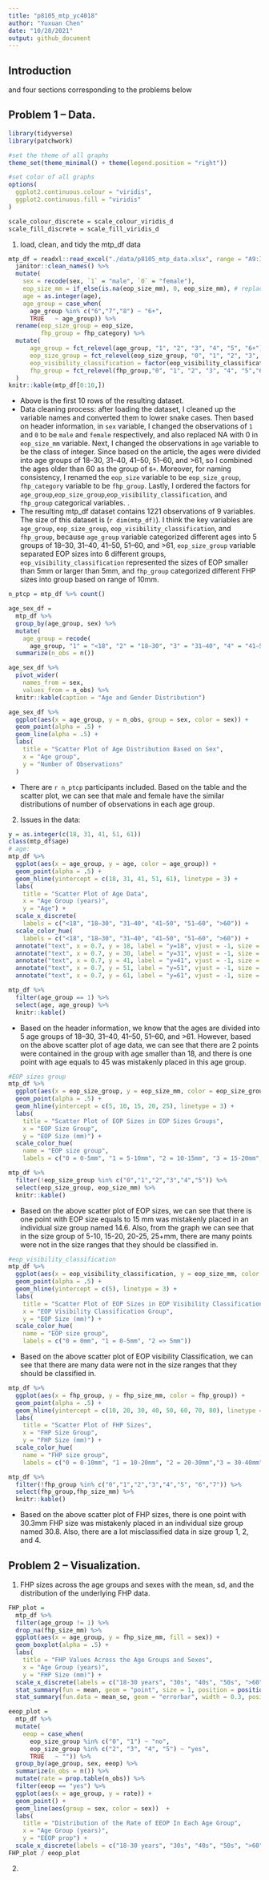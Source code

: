 ```yaml
---
title: "p8105_mtp_yc4018"
author: "Yuxuan Chen"
date: "10/28/2021"
output: github_document
---
```

## Introduction 
and four sections corresponding to the problems below

## Problem 1 – Data.

```r
library(tidyverse)
library(patchwork)

#set the theme of all graphs
theme_set(theme_minimal() + theme(legend.position = "right"))

#set color of all graphs
options(
  ggplot2.continuous.colour = "viridis",
  ggplot2.continuous.fill = "viridis"
)

scale_colour_discrete = scale_colour_viridis_d
scale_fill_discrete = scale_fill_viridis_d
```

1. load, clean, and tidy the mtp_df data
```r
mtp_df = readxl::read_excel("./data/p8105_mtp_data.xlsx", range = "A9:I1230") %>%  #read the table without header information
  janitor::clean_names() %>% 
  mutate(
    sex = recode(sex, `1` = "male", `0` = "female"),
    eop_size_mm = if_else(is.na(eop_size_mm), 0, eop_size_mm), # replace NA with 0 in `eop_size_mm` variable. 
    age = as.integer(age),
    age_group = case_when(
      age_group %in% c("6","7","8") ~ "6+",
      TRUE   ~ age_group)) %>% 
  rename(eop_size_group = eop_size, 
         fhp_group = fhp_category) %>% 
  mutate(
      age_group = fct_relevel(age_group, "1", "2", "3", "4", "5", "6+"),
      eop_size_group = fct_relevel(eop_size_group, "0", "1", "2", "3", "4", "5"),
      eop_visibility_classification = factor(eop_visibility_classification, levels = c("0", "1", "2")),
      fhp_group = fct_relevel(fhp_group,"0", "1", "2", "3", "4", "5","6", "7")
  )
knitr::kable(mtp_df[0:10,])
```

 - Above is the first 10 rows of the resulting dataset. 
 - Data cleaning process: after loading the dataset, I cleaned up the variable names and converted them to lower snake cases. Then based on header information, in `sex` variable, I changed the observations of `1` and `0` to be `male` and `female` respectively, and also replaced NA with 0 in `eop_size_mm` variable. Next, I changed the observations in `age` variable to be the class of integer. Since based on the article, the ages were divided into age groups of 18–30, 31–40, 41–50, 51–60, and >61, so I combined the ages older than 60 as the group of `6+`. Moreover, for naming consistency, I renamed the `eop_size` variable to be `eop_size_group`, `fhp_category` variable to be `fhp_group`. Lastly, I ordered the factors for `age_group`,`eop_size_group`,`eop_visibility_classification`, and `fhp_group` categorical variables. \newline.
  - The resulting mtp_df dataset contains 1221 observations of 9 variables. The size of this dataset is  (`r dim(mtp_df)`). I think the key variables are `age_group`, `eop_size_group`, `eop_visibility_classification`, and `fhp_group`, because `age_group` variable categorized different ages into 5 groups of 18–30, 31–40, 41–50, 51–60, and >61, `eop_size_group` variable separated EOP sizes into 6 different groups, `eop_visibility_classification` represented the sizes of EOP smaller than 5mm or larger than 5mm, and `fhp_group` categorized different FHP sizes into group based on range of 10mm.
  
```r
n_ptcp = mtp_df %>% count()

age_sex_df = 
  mtp_df %>% 
  group_by(age_group, sex) %>%
  mutate(
    age_group = recode(
      age_group, "1" = "<18", "2" = "18–30", "3" = "31–40", "4" = "41–50", "5" = "51–60", "6+" = ">60")) %>% 
  summarize(n_obs = n())

age_sex_df %>% 
  pivot_wider(
    names_from = sex,
    values_from = n_obs) %>% 
  knitr::kable(caption = "Age and Gender Distribution")

age_sex_df %>% 
  ggplot(aes(x = age_group, y = n_obs, group = sex, color = sex)) + 
  geom_point(alpha = .5) +
  geom_line(alpha = .5) +
  labs(
    title = "Scatter Plot of Age Distribution Based on Sex",
    x = "Age group",
    y = "Number of Observations"
  )

```

  - There are `r n_ptcp` participants included. Based on the table and the scatter plot, we can see that male and female have the similar distributions of number of observations in each age group. 

2. Issues in the data: 
```r
y = as.integer(c(18, 31, 41, 51, 61))
class(mtp_df$age)
# age:
mtp_df %>% 
  ggplot(aes(x = age_group, y = age, color = age_group)) +
  geom_point(alpha = .5) +
  geom_hline(yintercept = c(18, 31, 41, 51, 61), linetype = 3) +
  labs(
    title = "Scatter Plot of Age Data",
    x = "Age Group (years)",
    y = "Age") +
  scale_x_discrete(
    labels = c("<18", "18–30", "31–40", "41–50", "51–60", ">60")) +
  scale_color_hue(
    labels = c("<18", "18–30", "31–40", "41–50", "51–60", ">60")) +
  annotate("text", x = 0.7, y = 18, label = "y=18", vjust = -1, size = 3) +
  annotate("text", x = 0.7, y = 30, label = "y=31", vjust = -1, size = 3) +
  annotate("text", x = 0.7, y = 41, label = "y=41", vjust = -1, size = 3) +
  annotate("text", x = 0.7, y = 51, label = "y=51", vjust = -1, size = 3) +
  annotate("text", x = 0.7, y = 61, label = "y=61", vjust = -1, size = 3)

mtp_df %>% 
  filter(age_group == 1) %>% 
  select(age, age_group) %>% 
  knitr::kable()
```
 - Based on the header information, we know that the ages are divided into 5 age groups of 18–30, 31–40, 41–50, 51–60, and >61. However, based on the above scatter plot of age data, we can see that there are 2 points were contained in the group with age smaller than 18, and there is one point with age equals to 45 was mistakenly placed in this age group. 

```r
#EOP sizes group
mtp_df %>% 
  ggplot(aes(x = eop_size_group, y = eop_size_mm, color = eop_size_group)) +
  geom_point(alpha = .5) +
  geom_hline(yintercept = c(5, 10, 15, 20, 25), linetype = 3) +
  labs(
    title = "Scatter Plot of EOP Sizes in EOP Sizes Groups",
    x = "EOP Size Group",
    y = "EOP Size (mm)") +
  scale_color_hue(
    name = "EOP size group",
    labels = c("0 = 0-5mm", "1 = 5-10mm", "2 = 10-15mm", "3 = 15-20mm", "4 = 20-25mm", "5 = 25+mm"))

mtp_df %>% 
  filter(!eop_size_group %in% c("0","1","2","3","4","5")) %>% 
  select(eop_size_group, eop_size_mm) %>% 
  knitr::kable()
```
 - Based on the above scatter plot of EOP sizes, we can see that there is one point with EOP size equals to 15 mm was mistakenly placed in an individual size group named 14.6. Also, from the graph we can see that in the size group of 5-10, 15-20, 20-25, 25+mm, there are many points were not in the size ranges that they should be classified in. 

```r
#eop_visibility_classification
mtp_df %>% 
  ggplot(aes(x = eop_visibility_classification, y = eop_size_mm, color = eop_visibility_classification)) +
  geom_point(alpha = .5) +
  geom_hline(yintercept = c(5), linetype = 3) +
  labs(
    title = "Scatter Plot of EOP Sizes in EOP Visibility Classification Groups",
    x = "EOP Visibility Classification Group",
    y = "EOP Size (mm)") +
  scale_color_hue(
    name = "EOP size group",
    labels = c("0 = 0mm", "1 = 0-5mm", "2 => 5mm"))
```
 - Based on the above scatter plot of EOP visibility Classification, we can see that there are many data were not in the size ranges that they should be classified in. 
 
```r
mtp_df %>% 
  ggplot(aes(x = fhp_group, y = fhp_size_mm, color = fhp_group)) +
  geom_point(alpha = .5) +
  geom_hline(yintercept = c(10, 20, 30, 40, 50, 60, 70, 80), linetype = 3) +
  labs(
    title = "Scatter Plot of FHP Sizes",
    x = "FHP Size Group",
    y = "FHP Size (mm)") +
  scale_color_hue(
    name = "FHP size group",
    labels = c("0 = 0-10mm", "1 = 10-20mm", "2 = 20-30mm","3 = 30-40mm", "4 = 40-50mm", "5 = 50-60mm", "6 = 60-70mm", "7 = 70-80mm"))

mtp_df %>% 
  filter(!fhp_group %in% c("0","1","2","3","4","5", "6","7")) %>% 
  select(fhp_group,fhp_size_mm) %>% 
  knitr::kable()
```
 - Based on the above scatter plot of FHP sizes, there is one point with 30.3mm FHP size was mistakenly placed in an individual size group named 30.8. Also, there are a lot misclassified data in size group 1, 2, and 4.

## Problem 2 – Visualization.
1. FHP sizes across the age groups and sexes with the mean, sd, and the distribution of the underlying FHP data.
```r
FHP_plot = 
  mtp_df %>% 
  filter(age_group != 1) %>% 
  drop_na(fhp_size_mm) %>% 
  ggplot(aes(x = age_group, y = fhp_size_mm, fill = sex)) +
  geom_boxplot(alpha = .5) +
  labs(
    title = "FHP Values Across the Age Groups and Sexes",
    x = "Age Group (years)",
    y = "FHP Size (mm)") +
  scale_x_discrete(labels = c("18-30 years", "30s", "40s", "50s", ">60")) + 
  stat_summary(fun = mean, geom = "point", size = 1, position = position_dodge(width = 0.75)) +
  stat_summary(fun.data = mean_se, geom = "errorbar", width = 0.3, position = position_dodge(width = 0.75))

eeop_plot = 
  mtp_df %>% 
  mutate(
    eeop = case_when(
      eop_size_group %in% c("0", "1") ~ "no",
      eop_size_group %in% c("2", "3", "4", "5") ~ "yes",
      TRUE   ~ "")) %>% 
  group_by(age_group, sex, eeop) %>% 
  summarize(n_obs = n()) %>% 
  mutate(rate = prop.table(n_obs)) %>% 
  filter(eeop == "yes") %>% 
  ggplot(aes(x = age_group, y = rate)) + 
  geom_point() +  
  geom_line(aes(group = sex, color = sex))  +
  labs(
    title = "Distribution of the Rate of EEOP In Each Age Group",
    x = "Age Group (years)",
    y = "EEOP prop") +
  scale_x_discrete(labels = c("18-30 years", "30s", "40s", "50s", ">60"))
FHP_plot / eeop_plot
```
2.
```r

```



